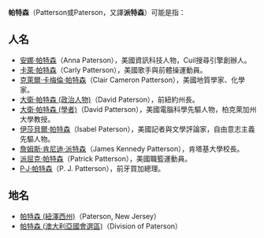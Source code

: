 '''帕特森'''（Patterson或Paterson，又譯'''派特森'''）可能是指：
==人名==
* [[安娜·帕特森|安娜·帕特森]]（Anna Paterson），美國資訊科技人物，Cuil搜尋引擎創辦人。
* [[卡萊·帕特森|卡萊·帕特森]]（Carly Patterson），美國歌手與前體操運動員。
* [[克萊爾·卡梅倫·帕特森|克萊爾·卡梅倫·帕特森]]（Clair Cameron Patterson），美國地質學家、化學家。
* [[大衛·帕特森_(政治人物)|大衛·帕特森 (政治人物)]]（David Paterson），前紐約州長。
* [[大衛·帕特森_(學者)|大衛·帕特森 (學者)]]（David Patterson），美國電腦科學先驅人物，柏克萊加州大學教授。
* [[伊莎貝爾·帕特森|伊莎貝爾·帕特森]]（Isabel Paterson），美國記者與文學評論家，自由意志主義先驅人物。
* [[詹姆斯·肯尼迪·派特森|詹姆斯·肯尼迪·派特森]]（James Kennedy Patterson），肯塔基大學校長。
* [[派屈克·帕特森|派屈克·帕特森]]（Patrick Patterson），美國職籃運動員。
* [[P·J·帕特森|P·J·帕特森]]（P. J. Patterson），前牙買加總理。

==地名==
* [[帕特森_(紐澤西州)|帕特森 (紐澤西州)]]（Paterson, New Jersey）
* [[帕特森_(澳大利亞國會選區)|帕特森 (澳大利亞國會選區)]]（Division of Paterson）

{{disambig|H|Cat=三字译名消歧义}}